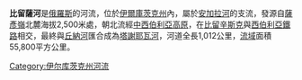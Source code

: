 '''比留薩河'''是[[俄羅斯|俄羅斯]]的河流，位於[[伊爾庫茨克州|伊爾庫茨克州]]內，屬於[[安加拉河|安加拉河]]的支流，發源自[[薩彥嶺|薩彥嶺]]北麓海拔2,500米處，朝北流經[[中西伯利亞高原|中西伯利亞高原]]，在[[比留辛斯克|比留辛斯克]]與[[西伯利亞鐵路|西伯利亞鐵路]]相交，最終與[[丘納河|丘納河]]匯合成為[[塔謝耶瓦河|塔謝耶瓦河]]，河道全長1,012公里，[[流域|流域]]面積55,800平方公里。

[[Category:伊尔库茨克州河流|Category:伊尔库茨克州河流]]

{{Russia-geo-stub}}